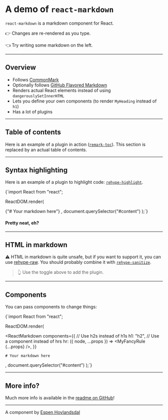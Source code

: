 
# A demo of `react-markdown`

`react-markdown` is a markdown component for React.

👉 Changes are re-rendered as you type.

👈 Try writing some markdown on the left.

---

## Overview

- Follows [CommonMark](https://commonmark.org)
- Optionally follows [GitHub Flavored Markdown](https://github.github.com/gfm/)
- Renders actual React elements instead of using `dangerouslySetInnerHTML`
- Lets you define your own components (to render `MyHeading` instead of `h1`)
- Has a lot of plugins

---

## Table of contents

Here is an example of a plugin in action
([`remark-toc`](https://github.com/remarkjs/remark-toc)).
This section is replaced by an actual table of contents.

---

## Syntax highlighting

Here is an example of a plugin to highlight code:
[`rehype-highlight`](https://github.com/rehypejs/rehype-highlight).

<SyntaxHighlighter language="javascript" style={a11yDark}>
{`import React from "react";

ReactDOM.render(

  <ReactMarkdown rehypePlugins={[rehypeHighlight]}>
    {"# Your markdown here"}
  </ReactMarkdown>,
  document.querySelector("#content")
);`}
</SyntaxHighlighter>

#### Pretty neat, eh?

---

## HTML in markdown

⚠️ HTML in markdown is quite unsafe, but if you want to support it, you can
use [rehype-raw](https://github.com/rehypejs/rehype-raw).
You should probably combine it with
[`rehype-sanitize`](https://github.com/rehypejs/rehype-sanitize).

<blockquote>👆 Use the toggle above to add the plugin.</blockquote>

---

## Components

You can pass components to change things:

<SyntaxHighlighter language="javascript" 
        style={a11yDark}>

{`import React from "react";

ReactDOM.render(

  <ReactMarkdown
    components={{
      // Use h2s instead of h1s
      h1: "h2",
      // Use a component instead of hrs
      hr: ({ node, ...props }) => <MyFancyRule {...props} />,
    }}
  >
    # Your markdown here
  </ReactMarkdown>,
  document.querySelector("#content")
);`}
</SyntaxHighlighter>

---

## More info?

Much more info is available in the
[readme on GitHub](https://github.com/remarkjs/react-markdown)!

---

A component by [Espen Hovlandsdal](https://espen.codes/)
